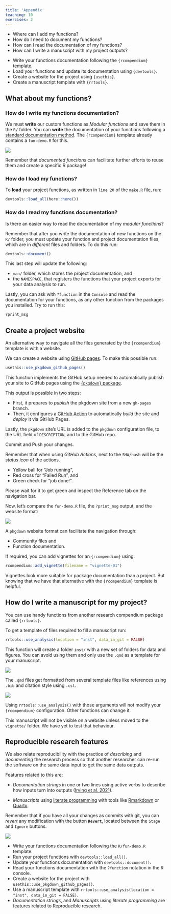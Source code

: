 ```yaml
---
title: 'Appendix'
teaching: 10
exercises: 2
---
```


:::::::::::::::::::::::::::::::::::::: questions 

- Where can I add my functions?
- How do I need to document my functions?
- How can I read the documentation of my functions?
- How can I write a manuscript with my project outputs?

::::::::::::::::::::::::::::::::::::::::::::::::

::::::::::::::::::::::::::::::::::::: objectives

- Write your functions documentation following the `{rcompendium}` template.
- Load your functions and update its documentation using `{devtools}`.
- Create a website for the project using `{usethis}`.
- Create a manuscript template with `{rrtools}`.

::::::::::::::::::::::::::::::::::::::::::::::::

## What about my functions?

### How do I write my functions documentation?

We must __write__ our custom functions as _Modular functions_ and save them in the `R/` folder. 
You can __write__ the documentation of your functions following a [standard documentation method](https://r-pkgs.org/man.html). The `{rcompendium}` template already contains a `fun-demo.R` for this. 

![](fig/fun-demo.png)

:::callout

Remember that _documented functions_ can facilitate further efforts to reuse them and create a specific R package!

:::


### How do I load my functions?

To __load__ your project functions, as written in `line 20` of the `make.R` file, run:

```r
devtools::load_all(here::here())
```

### How do I read my functions documentation?

Is there an easier way to read the documentation of my _modular functions_? 

Remember that after you write the documentation of new functions on the `R/` folder, you must update your function and project documentation files, which are in _different_ files and folders. To do this run:

```r
devtools::document()
```

This last step will update the following:

- `man/` folder, which stores the project documentation, and 
- the `NAMESPACE`, that registers the functions that your project exports for your data analysis to run.

Lastly, you can ask with `?function` in the `Console` and read the documentation for your functions, as any other function from the packages you installed. Try to run this:

```r
?print_msg
```


## Create a project website

An alternative way to navigate all the files generated by the `{rcompendium}` template is with a website. 

We can create a website using [GitHub pages](https://pages.github.com/). To make this possible run:

```r
usethis::use_pkgdown_github_pages()
```

This function implements the GitHub setup needed to automatically publish your site to GitHub pages using the [`{pkgdown}` package](https://pkgdown.r-lib.org/).

This output is possible in two steps: 

- First, it prepares to _publish_ the pkgdown site from a new `gh-pages` branch. 
- Then, it configures a [GitHub Action](https://github.com/features/actions) to automatically _build_ the site and _deploy_ it via GitHub Pages.

Lastly, the `pkgdown` site's URL is added to the `pkgdown` configuration file, to the URL field of `DESCRIPTION`, and to the GitHub repo.

Commit and Push your changes.

:::callout

Remember that when using _GitHub Actions_, next to the `SHA/hash` will be the _status icon_ of the actions. 

- Yellow ball for "Job running", 
- Red cross for "Failed Run", and 
- Green check for "job done!".

:::

Please wait for it to get green and inspect the Reference tab on the navigation bar.

Now, let's compare the `fun-demo.R` file, the `?print_msg` output, and the website format:

![](fig/fun-demo-web.png)

:::callout

A `pkgdown` website format can facilitate the navigation through: 

- Community files and 
- Function documentation.

:::

:::instructor

If required, you can add vignettes for an `{rcompendium}` using: 

```r
rcompendium::add_vignette(filename = "vignette-01")
```

Vignettes look more suitable for package documentation than a project. But knowing that we have that alternative with the `{rcompendium}` template is helpful.

:::

## How do I write a manuscript for my project?

You can use handy functions from another research compendium package called `{rrtools}`.

To get a template of files required to fill a manuscript run:

```r
rrtools::use_analysis(location = "inst", data_in_git = FALSE)
```

This function will create a folder `inst/` with a new set of folders for data and figures. You can avoid using them and only use the `.qmd` as a template for your manuscript.

![](fig/rrtools-paper.png)

The `.qmd` files get formatted from several template files like references using `.bib` and citation style using `.csl`.

![](fig/rrtools-templates.png)

Using `rrtools::use_analysis()` with those arguments will not modify your `{rcompendium}` configuration. Other functions can change it. 

:::instructor

This manuscript will not be visible on a website unless moved to the `vignette/` folder. We have yet to test that behaviour.

:::

## Reproducible research features

We also relate reproducibility with the practice of _describing_ and _documenting_ the research process so that another researcher can re-run the software on the same data input to get the same data outputs.

Features related to this are:

- _Documentation strings_ in one or two lines using active verbs to describe how inputs turn into outputs ([Irving et al. 2021](https://merely-useful.tech/py-rse/documentation.html)).

- _Manuscripts_ using [literate programming](https://books.ropensci.org/targets/literate-programming.html) with tools like [Rmarkdown](https://rstudio.github.io/cheatsheets/html/rmarkdown.html) or [Quarto](https://quarto.org/).


:::callout

Remember that if you have all your changes as commits with git, you can _revert_ any modification with the button __`Revert`__, located between the `Stage` and `Ignore` buttons.

![](fig/git-revert.png)

:::

::::::::::::::::::::::::::::::::::::: keypoints 

- Write your functions documentation following the `R/fun-demo.R` template.
- Run your project functions with `devtools::load_all()`.
- Update your functions documentation with `devtools::document()`.
- Read your functions documentation with the `?function` notation in the R console.
- Create a website for the project with `usethis::use_pkgdown_github_pages()`.
- Use a manuscript template with `rrtools::use_analysis(location = "inst", data_in_git = FALSE)`.
- _Documentation strings_, and _Manuscripts_ using _literate programming_ are features related to Reproducible research.

::::::::::::::::::::::::::::::::::::::::::::::::

